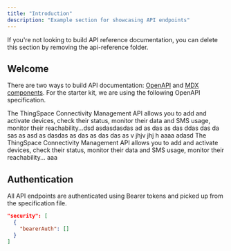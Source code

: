 ```yaml
---
title: "Introduction"
description: "Example section for showcasing API endpoints"
---
```


<Note>
  If you're not looking to build API reference documentation, you can delete
  this section by removing the api-reference folder.
</Note>

## Welcome

There are two ways to build API documentation: [OpenAPI](https://mintlify.com/docs/api-playground/openapi/setup) and [MDX components](https://mintlify.com/docs/api-playground/mdx/configuration). For the starter kit, we are using the following OpenAPI specification.

<CardGroup cols={2}>
  <Card title="New Card" icon="sparkles">
    The ThingSpace Connectivity Management API allows you to add and activate devices, check their status, monitor their data and SMS usage, monitor their reachability...dsd asdasdasdas ad as das as das ddas das da sas as asd as dasdas as das as das das as v jhjv jhj h
  </Card>
  <Card title="New Card" icon="sparkles">
    aaaa
  </Card>
  <Card title="New Card" icon="sparkles">
    adasd
  </Card>
  <Card title="New Card" icon="sparkles">
    The ThingSpace Connectivity Management API allows you to add and activate devices, check their status, monitor their data and SMS usage, monitor their reachability...
  </Card>
  <Card title="New Card" icon="sparkles">
    aaa
  </Card>
</CardGroup>

## Authentication

All API endpoints are authenticated using Bearer tokens and picked up from the specification file.

```json
"security": [
  {
    "bearerAuth": []
  }
]
```